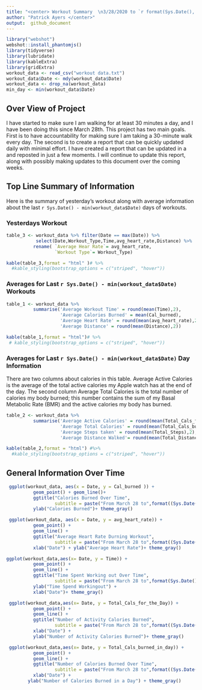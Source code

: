 ```yaml
---
title: "<center> Workout Summary  \n3/28/2020 to `r format(Sys.Date(),'%m/%d/%Y')`"
author: "Patrick Ayers </center>"
output:  github_document
---
```




```r
library("webshot")
webshot::install_phantomjs()
library(tidyverse)
library(lubridate)
library(kableExtra)
library(gridExtra)
workout_data <- read_csv("workout data.txt")
workout_data$Date <- mdy(workout_data$Date)
workout_data <- drop_na(workout_data)
min_day <- min(workout_data$Date)
```
## Over View of Project
I have started to make sure I am walking for at least 30 minutes a day, and I have been doing this since March 28th. 
This project has two main goals. First is to have accountability for making sure I am taking a 30-minute walk every day.
The second is to create a report that can be quickly updated daily with minimal effort. I have created a report that
can be updated in a and reposted in just a few moments. I will continue to update this report, along with possibly 
making updates to this document over the coming weeks.  

## Top Line Summary of Information
Here is the summary of yesterday's workout along with average information about the last `r Sys.Date() - min(workout_data$Date)`
days of workouts.

### Yesterdays Workout
```r

table_3 <- workout_data %>% filter(Date == max(Date)) %>% 
           select(Date,Workout_Type,Time,avg_heart_rate,Distance) %>%
          rename( `Average Hear Rate`= avg_heart_rate,
                  `Workout Type`= Workout_Type)

kable(table_3,format = "html" )# %>%
  #kable_styling(bootstrap_options = c("striped", "hover"))

```

### Averages for Last `r Sys.Date() - min(workout_data$Date)` Workouts
```r
table_1 <- workout_data %>% 
          summarise('Average Workout Time' = round(mean(Time),2),
                    'Average Calories Burned' = mean(Cal_burned),
                    'Average Heart Rate' = round(mean(avg_heart_rate),2),
                    'Average Distance' = round(mean(Distance),2))

kable(table_1,format = "html")# %>%
 # kable_styling(bootstrap_options = c("striped", "hover"))

```

### Averages for Last `r Sys.Date() - min(workout_data$Date)` Day Information
There are two columns about calories in this table. Average Active Calories is the average of the total
active calories my Apple watch has at the end of the day. The second column Average Total Calories is the
total number of calories my body burned; this number contains the sum of my Basal Metabolic Rate (BMR) 
and the active calories my body has burned.
```r

table_2 <- workout_data %>%
          summarise('Average Active Calories' = round(mean(Total_Cals_for_the_Day),2),
                    'Average Total Calories' = round(mean(Total_Cals_burned_in_day),2),
                    'Average Steps taken' = round(mean(Total_Steps),2),
                    'Average Distance Walked'= round(mean(Total_Distance),2))

kable(table_2,format = "html") #%>%
  #kable_styling(bootstrap_options = c("striped", "hover"))

```


## General Information Over Time  
```r
 ggplot(workout_data, aes(x = Date, y = Cal_burned )) +
          geom_point() + geom_line()+
          ggtitle("Calories Burned Over Time", 
                  subtitle = paste("From March 28 to",format((Sys.Date()-1),"%b %d %Y"),sep = " ") ) +
          ylab("Calories Burned")+ theme_gray()
```
```r
 ggplot(workout_data, aes(x = Date, y = avg_heart_rate)) + 
          geom_point() + 
          geom_line() + 
          ggtitle("Average Heart Rate Durning Workout", 
                  subtitle = paste("From March 28 to",format((Sys.Date()-1),"%b %d %Y"),sep = " ")) + 
          xlab("Date") + ylab("Average Heart Rate")+ theme_gray()
```
```r
ggplot(workout_data,aes(x= Date, y = Time)) + 
          geom_point() + 
          geom_line() + 
          ggtitle("Time Spent Working out Over Time", 
                  subtitle = paste("From March 28 to",format(Sys.Date(),"%b %d %Y"),sep = " ")) + 
          ylab("Time Spend Workingout") +
          xlab("Date")+ theme_gray()
```
```r
 ggplot(workout_data,aes(x= Date, y = Total_Cals_for_the_Day)) + 
          geom_point() + 
          geom_line() + 
          ggtitle("Number of Activity Calories Burned",
                  subtitle = paste("From March 28 to",format((Sys.Date()-1),"%b %d %Y"),sep = " ")) + 
          xlab("Date") + 
          ylab("Number of Activity Calories Burned")+ theme_gray()

```
```r
 ggplot(workout_data,aes(x= Date, y = Total_Cals_burned_in_day)) + 
          geom_point() + 
          geom_line() + 
          ggtitle("Number of Calories Burned Over Time",
                  subtitle = paste("From March 28 to",format((Sys.Date()-1),"%b %d %Y"),sep = " ")) + 
          xlab("Date") + 
        ylab("Number of Calories Burned in a Day") + theme_gray()


```

